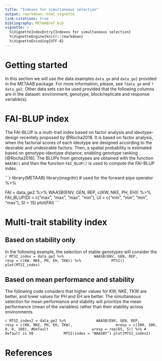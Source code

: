 ```yaml
---
title: "Indexes for simultaneous selection"
output: rmarkdown::html_vignette
link-citations: true
bibliography: METAABref.bib 
vignette: >
  %\VignetteIndexEntry{Indexes for simultaneous selection}
  %\VignetteEngine{knitr::rmarkdown}
  %\VignetteEncoding{UTF-8}
---
```




# Getting started
In this section we will use the data examples `data_ge` and `data_ge2`  provided in the METAAB package. For more information, please, see `?data_ge` and `?data_ge2`. Other data sets can be used provided that the following columns are in the dataset: environment, genotype, block/replicate and response variable(s).

# FAI-BLUP index
The FAI-BLUP is a multi-trait index based on factor analysis and ideotype-design recentely proposed by @Rocha2018. It is based on factor analysis, when the factorial scores of each ideotype are designed according to the desirable and undesirable factors. Then, a spatial probability is estimated based on genotype-ideotype distance, enabling genotype ranking [@Rocha2018]. The BLUPs from genotypes are obtained with the function `WAASB()` and then the function `FAI_BLUP()` is used to compute the FAI-BLUP index.

```r
library(METAAB)
library(magrittr) # used for the forward-pipe operator %>%

FAI = data_ge2 %>%
      WAASB(ENV, GEN, REP, c(KW, NKE, PH, EH)) %>%
      FAI_BLUP(DI = c("max", "max", "max", "min"),
               UI = c("min", "min", "min", "max"),
               SI = 15)
plot(FAI)
    ```



# Multi-trait stability index

## Based on stability only

In the following example, the selection of stable genotypes will consider the 
```r
MTSI_index = data_ge2 %>%
             WAASB(ENV, GEN, REP,
                   resp = c(KW, NKE, PH, EH, TKW)) %>%
             MTSI()
plot(MTSI_index)
    ```


## Based on mean performance and stability

The following code considers that higher values for KW, NKE, TKW are better, and lower values for PH and EH are better. The simultaneous selection for mean performance and stability will prioritize the mean performance (mean of the variables) rather than their stability across environments. 

```r
MTSI_index2 = data_ge2 %>%
             WAASB(ENV, GEN, REP,
                   resp = c(KW, NKE, PH, EH, TKW),
                   mresp = c(100, 100, 0, 0, 100), #Default
                   wresp = rep(65, 5)) %>% # Default is 50
             MTSI(index = "WAASBY")
plot(MTSI_index2)
    ```

# References

